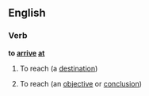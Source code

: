 ==English==

===Verb===
'''to [[arrive]] [[at]]'''

# To reach (a [[destination]])
# {{idiom}} To reach (an [[objective]] or [[conclusion]])